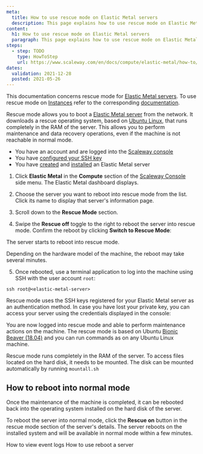 ```yaml
---
meta:
  title: How to use rescue mode on Elastic Metal servers
  description: This page explains how to use rescue mode on Elastic Metal servers
content:
  h1: How to use rescue mode on Elastic Metal servers
  paragraph: This page explains how to use rescue mode on Elastic Metal servers
steps:
  - step: TODO
    type: HowToStep
    url: https://www.scaleway.com/en/docs/compute/elastic-metal/how-to/use-rescue-mode
dates:
  validation: 2021-12-28
  posted: 2021-05-26
---
```


<Message type="note">

This documentation concerns rescue mode for [Elastic Metal servers](https://www.scaleway.com/en/elastic-metal/). To use rescue mode on [Instances](https://www.scaleway.com/en/virtual-instances/) refer to the corresponding [documentation](/compute/instances/how-to/use-boot-modes#how-to-use-rescue-mode).

</Message>

Rescue mode allows you to boot a [Elastic Metal server](https://www.scaleway.com/en/elastic-metal/) from the network. It downloads a rescue operating system, based on [Ubuntu Linux](https://ubuntu.com/), that runs completely in the RAM of the server. This allows you to perform maintenance and data recovery operations, even if the machine is not reachable in normal mode.

<Message type="requirement">

- You have an account and are logged into the [Scaleway console](https://console.scaleway.com)  
- You have [configured your SSH key](/console/my-project/how-to/create-ssh-key)
- You have [created](/compute/elastic-metal/how-to/create-server) and [installed](/compute/elastic-metal/how-to/install-server) an Elastic Metal server

</Message>

1. Click **Elastic Metal** in the **Compute** section of the [Scaleway Console](https://console.scaleway.com) side menu. The Elastic Metal dashboard displays.

2. Choose the server you want to reboot into rescue mode from the list. Click its name to display that server's information page.

3. Scroll down to the **Rescue Mode** section.

  <Lightbox src="assets/scaleway-rescue_bmaas_off.webp" alt="" />

4. Swipe the **Rescue off** toggle to the right to reboot the server into rescue mode. Confirm the reboot by clicking **Switch to Rescue Mode**:

  <Lightbox src="assets/scaleway-rescue_switch_bmaas.webp" alt="" />

  The server starts to reboot into rescue mode. 

  <Message type="note">

  Depending on the hardware model of the machine, the reboot may take several minutes.

  </Message>

5. Once rebooted, use a terminal application to log into the machine using SSH with the user account `root`:

  ```
  ssh root@<elastic-metal-server>
  ```

  <Message type="tip">

  Rescue mode uses the SSH keys registered for your Elastic Metal server as an authentication method. In case you have lost your private key, you can access your server using the credentials displayed in the console:

  <Lightbox src="scaleway-rescue-credentials.webp" alt="" />

  </Message>

You are now logged into rescue mode and able to perform maintenance actions on the machine. The rescue mode is based on Ubuntu [Bionic Beaver (18.04)](https://wiki.ubuntu.com/BionicBeaver/ReleaseNotes) and you can run commands as on any Ubuntu Linux machine.

<Lightbox src="assets/scaleway-bmaas_rescue_mode.webp" alt="" />

<Message type="tip">

Rescue mode runs completely in the RAM of the server. To access files located on the hard disk, it needs to be mounted. The disk can be mounted automatically by running `mountall.sh`

</Message>


## How to reboot into normal mode

Once the maintenance of the machine is completed, it can be rebooted back into the operating system installed on the hard disk of the server.

To reboot the server into normal mode, click the **Rescue on** button in the rescue mode section of the server's details. The server reboots on the installed system and will be available in normal mode within a few minutes.

<Navigation title="See Also">
  <PreviousButton to="/compute/elastic-metal/how-to/view-the-event-logs/">How to view event logs</PreviousButton>
  <NextButton to="/compute/elastic-metal/how-to/reboot-server/">How to use reboot a server</NextButton>
</Navigation>
